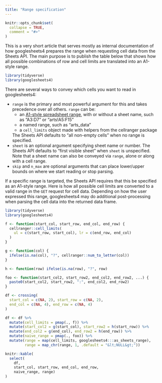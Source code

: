 ```yaml
---
title: "Range specification"
---
```


```r
knitr::opts_chunk$set(
  collapse = TRUE,
  comment = "#>"
)
```

This is a very short article that serves mostly as internal documentation of how googlesheets4 prepares the range when requesting cell data from the Sheets API. The main purpose is to publish the table below that shows how all possible combinations of row and cell limits are translated into an A1-style range.

```r
library(tidyverse)
library(googlesheets4)
```

There are several ways to convey which cells you want to read in googlesheets4:

  * `range` is the primary and most powerful argument for this and takes
    precedence over all others. `range` can be:
      - an [A1-style spreadsheet range](https://developers.google.com/sheets/api/guides/concepts#a1_notation),
        with or without a sheet name, such as "A3:D7" or "arts!A5:F15"
      - a named range, such as "arts_data"
      - a `cell_limits` object made with helpers from the cellranger package
      
    The Sheets API defaults to "all non-empty cells" when no range is specified.
  * `sheet` is an optional argument specifying sheet name or number. The Sheets
    API defaults to "first visible sheet" when `sheet` is unspecified. Note that
    a sheet name can also be conveyed via `range`, alone or along with a cell
    range.
  * `skip` and `n_max` are optional arguments that can place lower/upper bounds
    on where we start reading or stop parsing.

If a specific range is targeted, the Sheets API requires that this be specified as an A1-style range. Here is how all possible cell limits are converted to a valid range in the `GET` request for cell data. Depending on how the user expressed this range, googlesheets4 may do additional post-processing when parsing the cell data into the returned data frame.

```r
library(tidyverse)
library(googlesheets4)

f <- function(start_col, start_row, end_col, end_row) {
  cellranger::cell_limits(
    ul = c(start_row, start_col), lr = c(end_row, end_col)
  )
}

g <- function(col) {
  ifelse(is.na(col), "?", cellranger::num_to_letter(col))
}

h <- function(row) ifelse(is.na(row), "?", row)

foo <- function(start_col2, start_row2, end_col2, end_row2, ...) {
  paste0(start_col2, start_row2, ":", end_col2, end_row2)
}

df <- crossing(
  start_col = c(NA, 2), start_row = c(NA, 2),
  end_col = c(NA, 4), end_row = c(NA, 4)
)

df <- df %>% 
  mutate(cell_limits = pmap(., f)) %>% 
  mutate(start_col2 = g(start_col), start_row2 = h(start_row)) %>% 
  mutate(end_col2 = g(end_col), end_row2 = h(end_row)) %>% 
  mutate(naive_range = pmap(., foo)) %>%
  mutate(range = map(cell_limits, googlesheets4:::as_sheets_range),
         range = map_chr(range, 1, .default = "&lt;NULL&gt;"))
```

```r
knitr::kable(
  select(
    df,
    start_col, start_row, end_col, end_row,
    naive_range, range)
)
```
